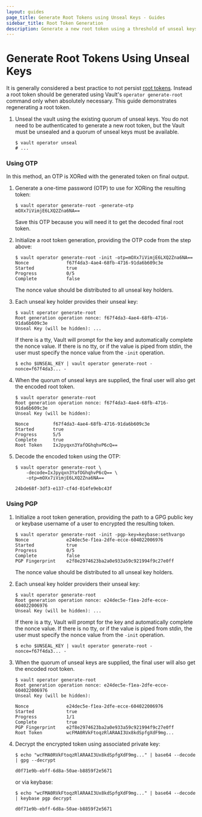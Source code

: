 ```yaml
---
layout: guides
page_title: Generate Root Tokens using Unseal Keys - Guides
sidebar_title: Root Token Generation
description: Generate a new root token using a threshold of unseal keys.
---
```


# Generate Root Tokens Using Unseal Keys

It is generally considered a best practice to not persist
[root tokens][root-tokens]. Instead a root token should be generated using
Vault's `operator generate-root` command only when absolutely necessary. This
guide demonstrates regenerating a root token.

1. Unseal the vault using the existing quorum of unseal keys. You do not need to
   be authenticated to generate a new root token, but the Vault must be unsealed
   and a quorum of unseal keys must be available.

   ```shell
   $ vault operator unseal
   # ...
   ```

### Using OTP

In this method, an OTP is XORed with the generated token on final output.

1. Generate a one-time password (OTP) to use for XORing the resulting token:

   ```text
   $ vault operator generate-root -generate-otp
   mOXx7iVimjE6LXQ2Zna6NA==
   ```

   Save this OTP because you will need it to get the decoded final root token.

1. Initialize a root token generation, providing the OTP code from the step
   above:

   ```text
   $ vault operator generate-root -init -otp=mOXx7iVimjE6LXQ2Zna6NA==
   Nonce              f67f4da3-4ae4-68fb-4716-91da6b609c3e
   Started            true
   Progress           0/5
   Complete           false
   ```

   The nonce value should be distributed to all unseal key holders.

1. Each unseal key holder provides their unseal key:

   ```text
   $ vault operator generate-root
   Root generation operation nonce: f67f4da3-4ae4-68fb-4716-91da6b609c3e
   Unseal Key (will be hidden): ...
   ```

   If there is a tty, Vault will prompt for the key and automatically
   complete the nonce value. If there is no tty, or if the value is piped
   from stdin, the user must specify the nonce value from the `-init`
   operation.

   ```text
   $ echo $UNSEAL_KEY | vault operator generate-root -nonce=f67f4da3... -
   ```

1. When the quorum of unseal keys are supplied, the final user will also get
   the encoded root token.

   ```text
   $ vault operator generate-root
   Root generation operation nonce: f67f4da3-4ae4-68fb-4716-91da6b609c3e
   Unseal Key (will be hidden):

   Nonce         f67f4da3-4ae4-68fb-4716-91da6b609c3e
   Started       true
   Progress      5/5
   Complete      true
   Root Token    IxJpyqxn3YafOGhqhvP6cQ==
   ```

1. Decode the encoded token using the OTP:

   ```text
   $ vault operator generate-root \
       -decode=IxJpyqxn3YafOGhqhvP6cQ== \
       -otp=mOXx7iVimjE6LXQ2Zna6NA==

   24bde68f-3df3-e137-cf4d-014fe9ebc43f
   ```

### Using PGP

1. Initialize a root token generation, providing the path to a GPG public key
   or keybase username of a user to encrypted the resulting token.

   ```text
   $ vault operator generate-root -init -pgp-key=keybase:sethvargo
   Nonce              e24dec5e-f1ea-2dfe-ecce-604022006976
   Started            true
   Progress           0/5
   Complete           false
   PGP Fingerprint    e2f8e2974623ba2a0e933a59c921994f9c27e0ff
   ```

   The nonce value should be distributed to all unseal key holders.

1. Each unseal key holder providers their unseal key:

   ```text
   $ vault operator generate-root
   Root generation operation nonce: e24dec5e-f1ea-2dfe-ecce-604022006976
   Unseal Key (will be hidden): ...
   ```

   If there is a tty, Vault will prompt for the key and automatically
   complete the nonce value. If there is no tty, or if the value is piped
   from stdin, the user must specify the nonce value from the `-init`
   operation.

   ```text
   $ echo $UNSEAL_KEY | vault operator generate-root -nonce=f67f4da3... -
   ```

1. When the quorum of unseal keys are supplied, the final user will also get
   the encoded root token.

   ```text
   $ vault operator generate-root
   Root generation operation nonce: e24dec5e-f1ea-2dfe-ecce-604022006976
   Unseal Key (will be hidden):

   Nonce              e24dec5e-f1ea-2dfe-ecce-604022006976
   Started            true
   Progress           1/1
   Complete           true
   PGP Fingerprint    e2f8e2974623ba2a0e933a59c921994f9c27e0ff
   Root Token         wcFMA0RVkFtoqzRlARAAI3Ux8kdSpfgXdF9mg...
   ```

1. Decrypt the encrypted token using associated private key:

   ```text
   $ echo "wcFMA0RVkFtoqzRlARAAI3Ux8kdSpfgXdF9mg..." | base64 --decode | gpg --decrypt

   d0f71e9b-ebff-6d8a-50ae-b8859f2e5671
   ```

   or via keybase:

   ```text
   $ echo "wcFMA0RVkFtoqzRlARAAI3Ux8kdSpfgXdF9mg..." | base64 --decode | keybase pgp decrypt

   d0f71e9b-ebff-6d8a-50ae-b8859f2e5671
   ```

[root-tokens]: /docs/concepts/tokens.html#root-tokens
